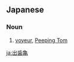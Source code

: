 ==Japanese==
{{ja-kanjitab|で|は|k2=ば|かめ|yomi=kun}}

===Noun===
{{ja-noun|kyu=出齒龜|でばかめ}}

# [[voyeur]], [[Peeping Tom]]

[[ja:出歯亀]]